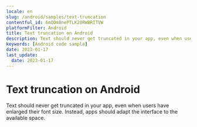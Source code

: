 ```yaml
---
locale: en
slug: /android/samples/text-truncation
contentful_id: 6mQDm8nePTLK20RWBRITVW
platformFilter: Android
title: Text truncation on Android
description: Text should never get truncated in your app, even when users have enlarged their font size.
keywords: [Android code sample]
date: 2023-01-17
last_update:
  date: 2023-01-17
---
```


# Text truncation on Android

Text should never get truncated in your app, even when users have enlarged their font size. Instead, apps should adapt the interface to the available space.

<CodeSample id="text-truncation" locale="en" platform="android"/>

